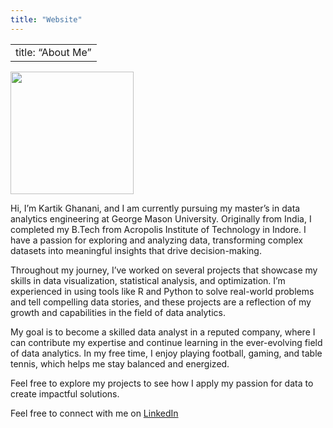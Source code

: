 ```yaml
---
title: "Website"
---
```


---
title: "About Me"
---

![](images/profile-01.jpg){fig-align="center" width="5.2cm"}

Hi, I'm Kartik Ghanani, and I am currently pursuing my master's in data analytics engineering at George Mason University. Originally from India, I completed my B.Tech from Acropolis Institute of Technology in Indore. I have a passion for exploring and analyzing data, transforming complex datasets into meaningful insights that drive decision-making.

Throughout my journey, I've worked on several projects that showcase my skills in data visualization, statistical analysis, and optimization. I’m experienced in using tools like R and Python to solve real-world problems and tell compelling data stories, and these projects are a reflection of my growth and capabilities in the field of data analytics.

My goal is to become a skilled data analyst in a reputed company, where I can contribute my expertise and continue learning in the ever-evolving field of data analytics. In my free time, I enjoy playing football, gaming, and table tennis, which helps me stay balanced and energized.

Feel free to explore my projects to see how I apply my passion for data to create impactful solutions.

Feel free to connect with me on [LinkedIn](www.linkedin.com/in/kartik-ghanani-688ab420a)
